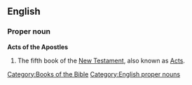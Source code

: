 {{wikipedia}}

==English==
===Proper noun===
'''Acts of the Apostles'''
# The fifth book of the [[New Testament]], also known as [[Acts]].

[[Category:Books of the Bible]]
[[Category:English proper nouns]]